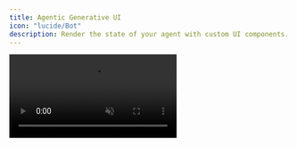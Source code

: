 ```yaml
---
title: Agentic Generative UI
icon: "lucide/Bot"
description: Render the state of your agent with custom UI components.
---
```


<video src="https://cdn.copilotkit.ai/docs/copilotkit/images/coagents/agentic-generative-ui.mp4" className="rounded-lg shadow-xl" loop playsInline controls autoPlay muted />
<Callout>
  This video demonstrates the [implementation](#implementation) section applied to our [coagents starter project](https://github.com/CopilotKit/CopilotKit/tree/main/examples/coagents-starter).
</Callout>

## What is this?

All LangGraph agents are stateful. This means that as your agent progresses through nodes, a state object is passed between them perserving
the overall state of a session. CopilotKit allows you to render this state in your application with custom UI components, which we call **Agentic Generative UI**.

## When should I use this?

Rendering the state of your agent in the UI is useful when you want to provide the user with feedback about the overall state of a session. A great example of this
is a situation where a user and an agent are working together to solve a problem. The agent can store a draft in its state which is then rendered in the UI.

## Implementation

<Steps>
  <Step>
    ### Run and Connect your LangGraph to CopilotKit
First, you'll need to make sure you have a running LangGraph. If you haven't already done this, you can follow the [getting started guide](/langgraph/quickstart)

    This guide uses the [CoAgents starter repo](https://github.com/CopilotKit/CopilotKit/tree/main/examples/coagents-starter) as its starting point.

  </Step>
  <Step>
    ### Define your agent state
    If you're not familiar with LangGraph, your graphs are stateful. As you progress through nodes, a state object is passed between them. CopilotKit
    allows you to easily render this state in your application. 
    
    For the sake of this guide, let's say our state looks like this in our agent.

    <Tabs groupId="language" items={['Python', 'TypeScript']} default="Python">
        <Tab value="Python">
          ```python title="agent-py/sample_agent/agent.py"
          # ...
          from copilotkit import CopilotKitState # extends MessagesState
          # ...

          # This is the state of the agent.
          # It inherits from the CopilotKitState properties from CopilotKit.
          class AgentState(CopilotKitState):
              searches: list[dict]
          ```
        </Tab>
        <Tab value="TypeScript">
          ```typescript title="agent-js/src/agent.ts"
          // ...
          import { Annotation } from "@langchain/langgraph";
          import { CopilotKitStateAnnotation } from "@copilotkit/sdk-js/langgraph";
          // ...

          // This is the state of the agent.
          // It inherits from the CopilotKitState properties from CopilotKit.
          export const AgentStateAnnotation = Annotation.Root({
            searches: Annotation<object[]>,
            ...CopilotKitStateAnnotation.spec,
          });
          export type AgentState = typeof AgentStateAnnotation.State;
          ```
        </Tab>
    </Tabs>
  </Step>
  <Step>
    ### Simulate state updates
    Next, let's write some logic into our agent that will simulate state updates occurring.

    <Tabs groupId="language" items={['Python', 'TypeScript']} default="Python">
      <Tab value="Python">
        ```python title="agent-py/sample_agent/agent.py"
        import asyncio
        from typing import TypedDict
        from langchain_core.runnables import RunnableConfig
        from langchain_openai import ChatOpenAI
        from langchain_core.messages import SystemMessage
        from copilotkit import CopilotKitState
        from copilotkit.langgraph import copilotkit_emit_state

        class Searches(TypedDict):
            query: str
            done: bool

        class AgentState(CopilotKitState):
            searches: list[Searches] = []

        async def chat_node(state: AgentState, config: RunnableConfig):
            state["searches"] = [
                {"query": "Initial research", "done": False},
                {"query": "Retrieving sources", "done": False},
                {"query": "Forming an answer", "done": False},
            ]
            await copilotkit_emit_state(config, state)

            # Simulate state updates # [!code highlight:5]
            for search in state["searches"]:
                await asyncio.sleep(1)
                search["done"] = True
                await copilotkit_emit_state(config, state)

            # Run the model to generate a response
            response = await ChatOpenAI(model="gpt-4o").ainvoke([
                SystemMessage(content="You are a helpful assistant."),
                *state["messages"],
            ], config)
        ```
      </Tab>
      <Tab value="TypeScript">
        ```typescript title="agent-js/src/agent.ts"
        import { RunnableConfig } from "@langchain/core/runnables";
        import { ChatOpenAI } from "@langchain/openai";
        import { Annotation } from "@langchain/langgraph";
        import { SystemMessage } from "@langchain/core/messages";
        import { copilotkitEmitState, CopilotKitStateAnnotation } from "@copilotkit/sdk-js/langgraph";

        type Search = {
          query: string;
          done: boolean;
        }

        export const AgentStateAnnotation = Annotation.Root({
          searches: Annotation<Search[]>,
          ...CopilotKitStateAnnotation.spec,
        });

        async function chat_node(state: AgentState, config: RunnableConfig) {
          state.searches = [
            { query: "Initial research", done: false },
            { query: "Retrieving sources", done: false },
            { query: "Forming an answer", done: false },
          ];
          await copilotkitEmitState(config, state);

          // Simulate state updates # [!code highlight:5]
          for (const search of state.searches) {
            await new Promise(resolve => setTimeout(resolve, 1000));
            search.done = true;
            await copilotkitEmitState(config, state);
          }

          const response = await new ChatOpenAI({ model: "gpt-4o" }).invoke([
            new SystemMessage({ content: "You are a helpful assistant."}),
            ...state.messages,
          ], config);
        ```
      </Tab>
    </Tabs>
  </Step>
  <Step>
    ### Render state of the agent in the chat
    Now we can utilize `useCoAgentStateRender` to render the state of our agent **in the chat**.

    ```tsx title="app/page.tsx"
    // ...
    import { useCoAgentStateRender } from "@copilotkit/react-core";
    // ...

    // Define the state of the agent, should match the state of the agent in your LangGraph.
    type AgentState = {
      searches: {
        query: string;
        done: boolean;
      }[];
    };

    function YourMainContent() {
      // ... 

      // [!code highlight:14]
      // styles omitted for brevity
      useCoAgentStateRender<AgentState>({
        name: "sample_agent", // the name the agent is served as
        render: ({ state }) => (
          <div>
            {state.searches?.map((search, index) => (
              <div key={index}>
                {search.done ? "✅" : "❌"} {search.query}{search.done ? "" : "..."}
              </div>
            ))}
          </div>
        ),
      });

      // ...

      return <div>...</div>;
    }
    ```
  </Step>
  <Step>
    ### Render state outside of the chat
    You can also render the state of your agent **outside of the chat**. This is useful when you want to render the state of your agent anywhere
    other than the chat.

    ```tsx title="app/page.tsx"
    import { useCoAgent } from "@copilotkit/react-core"; // [!code highlight]
    // ...

    // Define the state of the agent, should match the state of the agent in your LangGraph.
    type AgentState = {
      searches: {
        query: string;
        done: boolean;
      }[];
    };

    function YourMainContent() {
      // ... 

      // [!code highlight:5]
      const { state } = useCoAgent<AgentState>({
        name: "sample_agent", // the name the agent is served as
      })

      // ...

      return (
        <div>
          {/* ... */}
          <div className="flex flex-col gap-2 mt-4">
            // [!code highlight:6]
            {state.searches?.map((search, index) => (
              <div key={index} className="flex flex-row">
                {search.done ? "✅" : "❌"} {search.query}
              </div>
            ))}
          </div>
        </div>
      )
    }
    ```
  </Step>
  <Step>
    ### Give it a try!

    You've now created a component that will render the agent's state in the chat.
  </Step>
</Steps>
